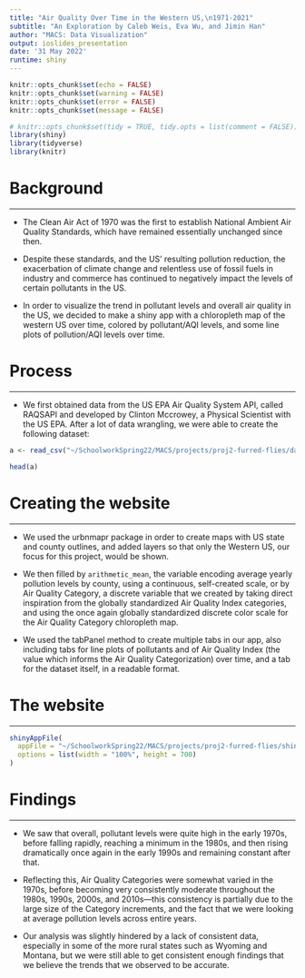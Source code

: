 ```yaml
---
title: "Air Quality Over Time in the Western US,\n1971-2021"
subtitle: "An Exploration by Caleb Weis, Eva Wu, and Jimin Han"
author: "MACS: Data Visualization"
output: ioslides_presentation
date: '31 May 2022'
runtime: shiny
---
```


```r
knitr::opts_chunk$set(echo = FALSE)
knitr::opts_chunk$set(warning = FALSE)
knitr::opts_chunk$set(error = FALSE)
knitr::opts_chunk$set(message = FALSE)

# knitr::opts_chunk$set(tidy = TRUE, tidy.opts = list(comment = FALSE))
library(shiny)
library(tidyverse)
library(knitr)
```

# Background

---

- The Clean Air Act of 1970 was the first to establish National Ambient Air Quality Standards, which have remained essentially unchanged since then.

- Despite these standards, and the US' resulting pollution reduction, the exacerbation of climate change and relentless use of fossil fuels in industry and commerce has continued to negatively impact the levels of certain pollutants in the US.

- In order to visualize the trend in pollutant levels and overall air quality in the US, we decided to
make a shiny app with a chloropleth map of the western US over time, colored by pollutant/AQI levels, and some line plots of pollution/AQI levels over time.

# Process

---

- We first obtained data from the US EPA Air Quality System API, called RAQSAPI and developed by Clinton Mccrowey, a Physical Scientist with the US EPA. After a lot of data wrangling, we were able to create the following dataset:

```r
a <- read_csv("~/SchoolworkSpring22/MACS/projects/proj2-furred-flies/data/AllStates_overall.csv")

head(a)
```

# Creating the website

---

- We used the urbnmapr package in order to create maps with US state and county outlines, and added layers so that only the Western US, our focus for this project, would be shown.

- We then filled by `arithmetic_mean`, the variable encoding average yearly pollution levels by county, using a continuous, self-created scale, or by Air Quality Category, a discrete variable that we created by taking direct inspiration from the globally standardized Air Quality Index categories, and using the once again globally standardized discrete color scale for the Air Quality Category chloropleth map.

- We used the tabPanel method to create multiple tabs in our app, also including tabs for line plots of pollutants and of Air Quality Index (the value which informs the Air Quality Categorization) over time, and a tab for the dataset itself, in a readable format.

# The website

---

```r

shinyAppFile(
  appFile = "~/SchoolworkSpring22/MACS/projects/proj2-furred-flies/shiny/app.R",
  options = list(width = "100%", height = 700)
)

```

# Findings

---

- We saw that overall, pollutant levels were quite high in the early 1970s, before falling rapidly, reaching a minimum in the 1980s, and then rising dramatically once again in the early 1990s and remaining constant after that.

- Reflecting this, Air Quality Categories were somewhat varied in the 1970s, before becoming very consistently moderate throughout the 1980s, 1990s, 2000s, and 2010s—this consistency is partially due to the large size of the Category increments, and the fact that we were looking at average pollution levels across entire years.

- Our analysis was slightly hindered by a lack of consistent data, especially in some of the more rural states such as Wyoming and Montana, but we were still able to get consistent enough findings that we believe the trends that we observed to be accurate.
